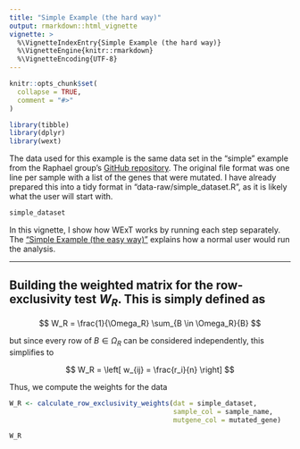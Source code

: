 ```yaml
---
title: "Simple Example (the hard way)"
output: rmarkdown::html_vignette
vignette: >
  %\VignetteIndexEntry{Simple Example (the hard way)}
  %\VignetteEngine{knitr::rmarkdown}
  %\VignetteEncoding{UTF-8}
---
```


```r
knitr::opts_chunk$set(
  collapse = TRUE,
  comment = "#>"
)
```

```r
library(tibble)
library(dplyr)
library(wext)
```

The data used for this example is the same data set in the "simple" example from the Raphael group's [GitHub repository](https://github.com/raphael-group/wext/tree/master/examples/simple). The original file format was one line per sample with a list of the genes that were mutated. I have already prepared this into a tidy format in "data-raw/simple_dataset.R", as it is likely what the user will start with.

```r
simple_dataset
```

In this vignette, I show how WExT works by running each step separately. The ["Simple Example (the easy way)"]() explains how a normal user would run the analysis.

---

## Building the weighted matrix for the row-exclusivity test $W_R$. This is simply defined as

$$
W_R = \frac{1}{\Omega_R} \sum_{B \in \Omega_R}{B}
$$

but since every row of $B \in \Omega_R$ can be considered independently, this simplifies to

$$
W_R = \left[ w_{ij} = \frac{r_i}{n} \right]
$$

Thus, we compute the weights for the data

```r
W_R <- calculate_row_exclusivity_weights(dat = simple_dataset,
                                         sample_col = sample_name,
                                         mutgene_col = mutated_gene)
```

```r
W_R
```


